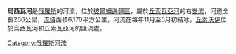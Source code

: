 {{Infobox River
  | river_name      = 烏西瓦河
  | image_name      = 
  | image_size      =
  | caption         = 
  | origin          = [[彼爾姆邊疆區|彼爾姆邊疆區]]
  | mouth           = [[丘索瓦亞河|丘索瓦亞河]]
  | basin_countries = {{flag|Russia}}
  | length          = 266公里
  | elevation       = 
  | mouth_elevation = 
  | discharge       = 每秒30.8立方米
  | watershed       = 6,170平方公里
}}

'''烏西瓦河'''是[[俄羅斯|俄羅斯]]的河流，位於[[彼爾姆邊疆區|彼爾姆邊疆區]]，屬於[[丘索瓦亞河|丘索瓦亞河]]的右[[支流|支流]]，河道全長266公里，[[流域|流域]]面積6,170平方公里，河流在每年11月至5月初結冰，[[丘索沃伊|丘索沃伊]]位於烏西瓦河和丘索瓦亞河的匯流處。

[[Category:俄羅斯河流|Category:俄羅斯河流]]

{{俄羅斯地理小作品}}